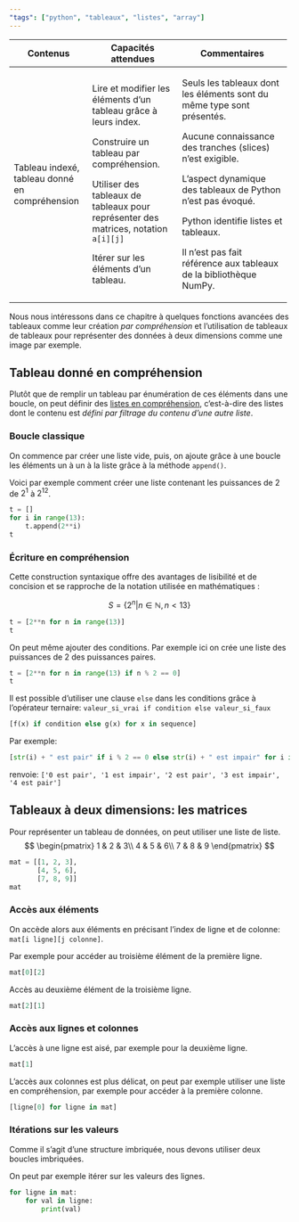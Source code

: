 ```yaml
---
"tags": ["python", "tableaux", "listes", "array"]
---
```


::: programme
+---------------------------+-------------------------------+--------------------------------------+
| Contenus                  | Capacités attendues           | Commentaires                         |
+===========================+===============================+======================================+
| Tableau indexé, tableau   | Lire et modifier les éléments | Seuls les tableaux dont les          |
| donné en                  | d’un tableau grâce à leurs    | éléments sont du même type sont      |
| compréhension             | index.                        | présentés.                           |
|                           |                               |                                      |
|                           | Construire un tableau par     | Aucune connaissance des              |
|                           | compréhension.                | tranches (slices) n’est exigible.    |
|                           |                               |                                      |
|                           | Utiliser des tableaux de      | L’aspect dynamique des tableaux      |
|                           | tableaux pour représenter des | de Python n’est pas évoqué.          |
|                           | matrices, notation `a[i][j]`  |                                      |
|                           |                               | Python identifie listes et tableaux. |
|                           |                               |                                      |
|                           | Itérer sur les éléments d'un  | Il n’est pas fait référence aux      |
|                           | tableau.                      | tableaux de la bibliothèque          |
|                           |                               | NumPy.                               |
+---------------------------+-------------------------------+--------------------------------------+
:::

::: {.intro layout-ncol=2}

Nous nous intéressons dans ce chapitre à quelques fonctions avancées des tableaux comme leur
création _par compréhension_ et l'utilisation de tableaux de tableaux pour représenter des données
à deux dimensions comme une image par exemple.

<wc-wikimage title="Dynamic_array.svg" caption="Un tableau (dynamique) possède une taille varaiable, et on peut lui ajouter ou lui enlever des éléments après sa création et son stockage en mémoire."></wc-wikimage>

:::



## Tableau donné en compréhension

Plutôt que de remplir un tableau par énumération de ces éléments dans une boucle, on peut définir des [listes en compréhension](), c'est-à-dire des listes dont le contenu est *défini par filtrage du contenu d'une autre liste*.

### Boucle classique

On commence par créer une liste vide, puis, on ajoute grâce à une boucle les éléments un à un à la
liste grâce à la méthode `append()`.

Voici par exemple comment créer une liste contenant les puissances de 2 de $2^1$ à $2^{12}$.

```python
t = []
for i in range(13):
    t.append(2**i)
t
```

### Écriture en compréhension

Cette construction syntaxique offre des avantages de lisibilité et de concision et se rapproche de
la notation utilisée en mathématiques :

$$
S=\{2^{n} | n\in {\mathbb{N}}, n<13\}
$$

```python
t = [2**n for n in range(13)]
t
```

On peut même ajouter des conditions. Par exemple ici on crée une liste des puissances de 2 des
puissances paires.

```python
t = [2**n for n in range(13) if n % 2 == 0]
t
```

::: {.plus titre="Syntaxe complète avec `else`"}

Il est possible d'utiliser une clause `else` dans
les conditions grâce à l'opérateur ternaire: `valeur_si_vrai if condition else valeur_si_faux`

```python
[f(x) if condition else g(x) for x in sequence]
```
Par exemple:

```python
[str(i) + " est pair" if i % 2 == 0 else str(i) + " est impair" for i in range(5)]
```
renvoie: `['0 est pair', '1 est impair', '2 est pair', '3 est impair', '4 est pair']`
:::

## Tableaux à deux dimensions: les matrices

::: {layout-ncol=2}
Pour représenter un tableau de données, on peut utiliser une liste de liste.
$$
\begin{pmatrix}
   1 & 2 & 3\\
   4 & 5 & 6\\
   7 & 8 & 9 
\end{pmatrix}
$$

<wc-wikimage title="Array_of_array_storage.svg" caption="Stockage d'un tableau dans une liste de listes."></wc-wikimage>
:::

```python
mat = [[1, 2, 3],
       [4, 5, 6],
       [7, 8, 9]]
mat
```

### Accès aux éléments

On accède alors aux éléments en précisant l'index de ligne et de colonne: `mat[i ligne][j colonne]`.

Par exemple pour accéder au troisième élément de la première ligne.

```python
mat[0][2]
```

Accès au deuxième élément de la troisième ligne.

```python
mat[2][1]
```

### Accès aux lignes et colonnes

L'accès à une ligne est aisé, par exemple pour la deuxième ligne.

```python
mat[1]
```

L'accès aux colonnes est plus délicat, on peut par exemple utiliser une liste en compréhension, par
exemple pour accéder à la première colonne.

```python
[ligne[0] for ligne in mat]
```

### Itérations sur les valeurs

Comme il s'agit d'une structure imbriquée, nous devons utiliser deux boucles imbriquées.

On peut par exemple itérer sur les valeurs des lignes.

```python
for ligne in mat:
    for val in ligne:
        print(val)
```
